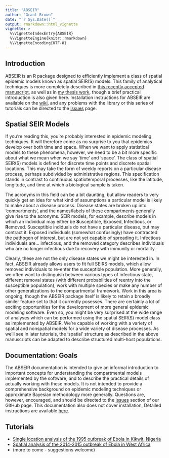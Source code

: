 ```yaml
---
title: "ABSEIR"
author: "Grant Brown"
date: "`r Sys.Date()`"
output: rmarkdown::html_vignette
vignette: >
  %\VignetteIndexEntry{ABSEIR}
  %\VignetteEngine{knitr::rmarkdown}
  %\VignetteEncoding{UTF-8}
---
```


Introduction
----------------

ABSEIR is an R package designed to efficiently implement a class of spatial 
epidemic models known as spatial SEIR(S) models. This family of analytical 
techniques is more completely described in 
[this recently accepted manuscript](https://github.com/grantbrown/EARNMC/blob/master/manuscript-preprint/r0Methods.pdf),
as well as in [my thesis work](http://ir.uiowa.edu/etd/1554), though a brief practical introduction
is also given here. Installation instructions for ABSEIR are available on the [wiki](https://github.com/grantbrown/ABSEIR/wiki/Installation), and any problems with the library or this series of tutorials can be directed to the [issues](https://github.com/grantbrown/ABSEIR/issues) page. 




Spatial SEIR Models
---------------------

If you're reading this, you're probably interested in epidemic modeling techniques.
It will therefore come as no surprise to you that epidemics develop
over both time and space. When we want to apply statistical models to these
phenomena, however, we need to be a bit more specific about what we mean when we
say 'time' and 'space'. The class of spatial SEIR(S) models is defined
for discrete time points and discrete spatial locations. This may take the form
of weekly reports on a particular disease process, perhaps subdivided by 
administrative regions. This specification stands in contrast to continuous spatiotemporal
processes, like the latitude, longitude, and time at which a biological sample is
taken. 

The acronyms in this field can be a bit daunting, but allow readers to very quickly get
an idea for what kind of assumptions a particular model is likely to make about a disease
process. Disease states are broken up into 'compartments', and the names/labels of these
compartments generally give rise to the acronyms. SEIR models, for example, describe models
in which an individual may either be **S**usceptible, **E**xposed, **I**nfectious, or **R**emoved. 
Susceptible indiduals do not have a particular disease, but may contract it. Exposed individuals
(somewhat confusingly) have contracted the pathogen of interest, but are not yet capable of 
spreading it. Infectious individuals are... infectious, and the removed category describes 
individuals who are no longer infectious due to recovery with immunity or mortality. 

Clearly, these are not the only disease states we might be interested in. In fact, ABSEIR
already allows users to fit full SEIRS models, which allow removed individuals to re-enter
the susceptible population. More generally, we often want to distinguish between various
types of infectious state, different removal states (with different probabilities of 
reentry into the susceptible population), work with multiple species or make any number
of other generalizations to the compartmental framework. Work in this area is ongoing, 
though the ABSEIR package itself is likely to retain a broadly similer feature set
to that it currently posesses. There are certainly a lot of exciting opportunities 
for the development of more general epidemic modeling software. Even so, you might be 
very surprised at the wide range of analyses which can be performed using the 
spatial SEIR(S) model class as implemented by ABSEIR. We're capable of working with
a variety of spatial and nonspatial models for a wide variety of disease processes. 
As we'll see in later tutorials, the 'spatial' structure as described in the above
manuscripts can be adapted to describe structured multi-host populations. 


Documentation: Goals
---------------------

The ABSEIR documentation is intended to give an informal introduction to important concepts
for understanding the compartmental models implemented by the software, and to describe
the practical details of actually working with these models. It is not intended to 
provide a comprehensive background on epidemic modeling techniques or approximate Bayesian
methodology more generally. Questions are, however, encouraged, and should be directed to the
[issues](https://github.com/grantbrown/ABSEIR/issues) section of our GitHub page.
This documentation also does not cover installation, Detailed instructions are available [here](https://github.com/grantbrown/ABSEIR/wiki/Installation).


Tutorials
------------

* [Single location analysis of the 1995 outbreak of Ebola in Kikwit, Nigeria](./Kikwit.html)
* [Spatial analysis of the 2014-2015 outbreak of Ebola in West Africa](WestAfrica.html)
* (more to come - suggestions welcome)


